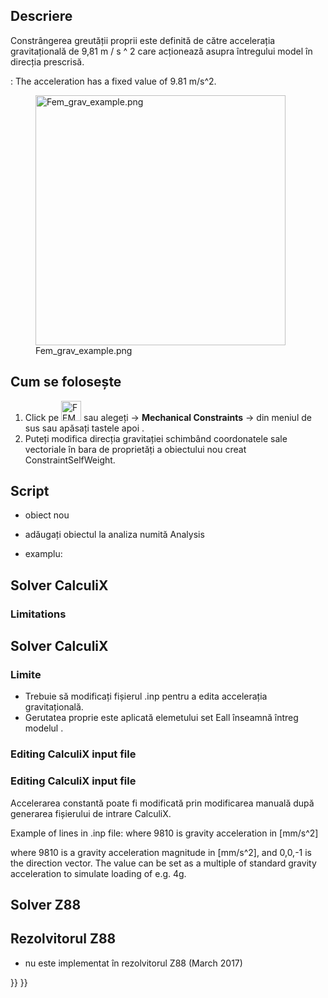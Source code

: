 <languages/>

<div lang="en" dir="ltr" class="mw-content-ltr">
{{Docnav
|[[FEM_ConstraintCentrif|Centrifugal Load]]
|[[FEM_ConstraintInitialTemperature|Initial Temperature]]
|[[FEM_Workbench|FEM]]
|IconL=FEM_ConstraintCentrif.svg
|IconR=FEM_ConstraintInitialTemperature.svg
|IconC=Workbench_FEM.svg
}}
</div>

<div class="mw-translate-fuzzy">
{{GuiCommand/ro|Name=FEM ConstraintSelfWeight|Name/ro=FEM ConstraintSelfWeight|MenuLocation=Model → Mechanical Constraints → Constraint self weight||Workbenches=[[FEM_Workbench/ro|FEM]]|Shortcut=C,W|SeeAlso=[[FEM_tutorial/ro|FEM tutorial]]}}
</div>

<span id="Description"></span>
==Descriere==

<div class="mw-translate-fuzzy">
Constrângerea greutății proprii este definită de către  accelerația gravitațională de 9,81 m / s ^ 2 care acționează asupra întregului model în direcția prescrisă.
</div>

<div lang="en" dir="ltr" class="mw-content-ltr">
{{VersionMinus|0.21}}: The acceleration has a fixed value of 9.81 m/s^2.
</div>

[[Image:Fem_grav_example.png|400px]]

<div lang="en" dir="ltr" class="mw-content-ltr">
{{Caption|Cantilever with tip mass subjected to gravity load}}
</div>

<span id="Usage"></span>
<div class="mw-translate-fuzzy">
== Cum se folosește ==
</div>

<div class="mw-translate-fuzzy">
#Click pe [[Image:FEM ConstraintSelfWeight.png|32px]] sau alegeți {{KEY|Model}} → '''Mechanical Constraints''' → {{KEY|[[Image:FEM ConstraintSelfWeight.png|32px]] Constraint self weight}}  din meniul de sus sau apăsați tastele {{KEY|C}} apoi {{KEY|W}}.
#Puteți modifica direcția gravitației schimbând coordonatele sale vectoriale în bara de proprietăți a obiectului nou creat ConstraintSelfWeight.
</div>

<span id="Scripting"></span>
==Script==

<div class="mw-translate-fuzzy">
* obiect nou
</div>

{{Code|code=
import ObjectsFem
ObjectsFem.makeConstraintSelfWeight(name)
}}

<div class="mw-translate-fuzzy">
* adăugați obiectul la analiza numită Analysis
</div>

{{Code|code=
App.ActiveDocument.Analysis.Member = App.ActiveDocument.Analysis.Member + [(object)]
}}

<div class="mw-translate-fuzzy">
* examplu:
</div>

{{Code|code=
import ObjectsFem
selfweight_obj = ObjectsFem.makeConstraintSelfWeight("MySelfWeightObject")
App.ActiveDocument.Analysis.Member = App.ActiveDocument.Analysis.Member + [selfweight_obj]
}}

<div lang="en" dir="ltr" class="mw-content-ltr">
== Solver CalculiX ==
</div>

<div lang="en" dir="ltr" class="mw-content-ltr">
===Limitations===
</div>

<div class="mw-translate-fuzzy">
== Solver CalculiX ==
===Limite===
*Trebuie să modificați fișierul .inp pentru a edita accelerația gravitațională.
*Gerutatea proprie este aplicată elemetului set Eall înseamnă întreg modelul .
</div>

<div lang="en" dir="ltr" class="mw-content-ltr">
===Editing CalculiX input file===
</div>

<div class="mw-translate-fuzzy">
===Editing CalculiX input file===
Accelerarea constantă poate fi modificată prin modificarea manuală după generarea fișierului de intrare CalculiX.
</div>

<div class="mw-translate-fuzzy">
Example of lines in .inp file:
{{Code|code=
*DLOAD
Eall,GRAV,9810,0.0,0.0,-1.0
}}
where 9810 is gravity acceleration in [mm/s^2]
</div>

{{Code|code=
*DLOAD
Eall,GRAV,9810,0.0,0.0,-1.0
}}

<div lang="en" dir="ltr" class="mw-content-ltr">
where 9810 is a gravity acceleration magnitude in [mm/s^2], and 0,0,-1 is the direction vector. The value can be set as a multiple of standard gravity acceleration to simulate loading of e.g. 4g.
</div>

<div lang="en" dir="ltr" class="mw-content-ltr">
== Solver Z88 ==
</div>

<div class="mw-translate-fuzzy">
== Rezolvitorul Z88 ==
* nu este implementat în rezolvitorul Z88  (March 2017)
</div>


<div lang="en" dir="ltr" class="mw-content-ltr">
{{Docnav
|[[FEM_ConstraintCentrif|Centrifugal Load]]
|[[FEM_ConstraintInitialTemperature|Initial Temperature]]
|[[FEM_Workbench|FEM]]
|IconL=FEM_ConstraintCentrif.svg
|IconR=FEM_ConstraintInitialTemperature.svg
|IconC=Workbench_FEM.svg
}}
</div>

{{FEM_Tools_navi{{#translation:}}}}
{{Userdocnavi{{#translation:}}}}